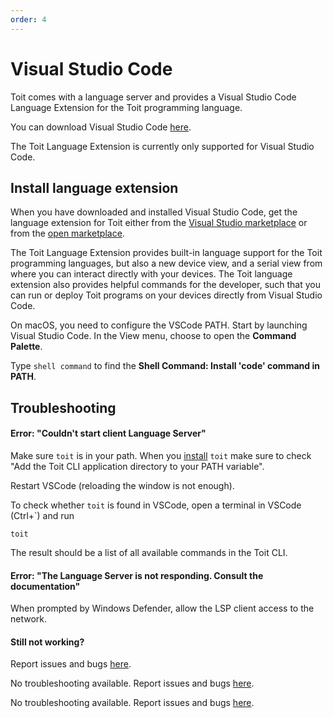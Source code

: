 ```yaml
---
order: 4
---
```


# Visual Studio Code

Toit comes with a language server and provides a Visual Studio Code Language Extension for the Toit programming language.

You can download Visual Studio Code [here](https://code.visualstudio.com/Download).

The Toit Language Extension is currently only supported for Visual Studio Code.

## Install language extension

When you have downloaded and installed Visual Studio Code, get the language extension for Toit either from the [Visual Studio marketplace](https://marketplace.visualstudio.com/items?itemName=toit.toit)
or from the [open marketplace](https://open-vsx.org/extension/toit/toit).

The Toit Language Extension provides built-in language support for the Toit programming languages, but also a new device view, and a serial view from where you
can interact directly with your devices. The Toit language extension also provides helpful commands for the developer, such that you can run or deploy Toit programs on
your devices directly from Visual Studio Code.

<Note title="Configure VSCode on macOS">

On macOS, you need to configure the VSCode PATH.
Start by launching Visual Studio Code. In the View menu, choose to open the **Command Palette**.

Type `shell command` to find the **Shell Command: Install 'code' command in PATH**.

</Note>


## Troubleshooting
<Tabs>
<Tab label="Windows">

#### Error: "Couldn't start client Language Server"
Make sure `toit` is in your path. When you [install](../installation) `toit` make sure to check "Add the Toit CLI application directory to your PATH variable".

Restart VSCode (reloading the window is not enough).

To check whether `toit` is found in VSCode, open a terminal in VSCode (Ctrl+`) and run
```shell
toit
```
The result should be a list of all available commands in the Toit CLI.

#### Error: "The Language Server is not responding. Consult the documentation"
When prompted by Windows Defender, allow the LSP client access to the network.

#### Still not working?
Report issues and bugs [here](https://github.com/toitware/ide-tools).

</Tab>

<Tab label="macOS">

No troubleshooting available. Report issues and bugs [here](https://github.com/toitware/ide-tools).

</Tab>

<Tab label="Linux">

No troubleshooting available. Report issues and bugs [here](https://github.com/toitware/ide-tools).

</Tab>
</Tabs>
